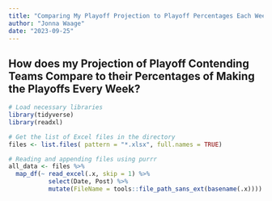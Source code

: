 ```yaml
---
title: "Comparing My Playoff Projection to Playoff Percentages Each Week"
author: "Jonna Waage"
date: "2023-09-25"
---
```


## How does my Projection of Playoff Contending Teams Compare to their Percentages of Making the Playoffs Every Week?


```r
# Load necessary libraries
library(tidyverse)
library(readxl)

# Get the list of Excel files in the directory
files <- list.files( pattern = "*.xlsx", full.names = TRUE)

# Reading and appending files using purrr
all_data <- files %>% 
  map_df(~ read_excel(.x, skip = 1) %>%
           select(Date, Post) %>%
           mutate(FileName = tools::file_path_sans_ext(basename(.x))))



```